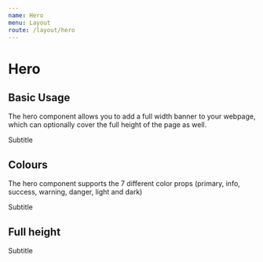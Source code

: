 ```yaml
---
name: Hero 
menu: Layout
route: /layout/hero
---
```



# Hero

<PropsTable of={Hero} />

## Basic Usage

The hero component allows you to add a full width banner to your webpage, which can optionally cover the full height of the page as well.

<Playground>
  <Hero primary>
    <Hero.Body>
      <Container>
        <Title>Title</Title>
        <Subtitle>Subtitle</Subtitle>
      </Container>
    </Hero.Body>
  </Hero>
</Playground>

## Colours

The hero component supports the 7 different color props (primary, info, success, warning, danger, light and dark)

<Playground>
  <Hero info>
    <Hero.Body>
      <Container>
        <Title>Title</Title>
        <Subtitle>Subtitle</Subtitle>
      </Container>
    </Hero.Body>
  </Hero>
</Playground>


## Full height

<Playground>
  <Hero primary fullHeight>
    <Hero.Body>
      <Container>
        <Title>Title</Title>
        <Subtitle>Subtitle</Subtitle>
      </Container>
    </Hero.Body>
  </Hero>
</Playground>